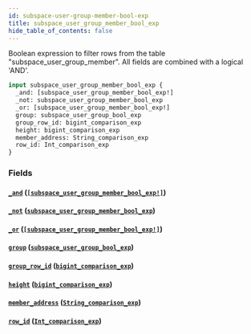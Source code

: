 ```yaml
---
id: subspace-user-group-member-bool-exp
title: subspace_user_group_member_bool_exp
hide_table_of_contents: false
---
```


Boolean expression to filter rows from the table "subspace_user_group_member". All fields are combined with a logical 'AND'.

```graphql
input subspace_user_group_member_bool_exp {
  _and: [subspace_user_group_member_bool_exp!]
  _not: subspace_user_group_member_bool_exp
  _or: [subspace_user_group_member_bool_exp!]
  group: subspace_user_group_bool_exp
  group_row_id: bigint_comparison_exp
  height: bigint_comparison_exp
  member_address: String_comparison_exp
  row_id: Int_comparison_exp
}
```

### Fields

#### [`_and`](#) ([`[subspace_user_group_member_bool_exp!]`](../inputs/subspace-user-group-member-bool-exp))

#### [`_not`](#) ([`subspace_user_group_member_bool_exp`](../inputs/subspace-user-group-member-bool-exp))

#### [`_or`](#) ([`[subspace_user_group_member_bool_exp!]`](../inputs/subspace-user-group-member-bool-exp))

#### [`group`](#) ([`subspace_user_group_bool_exp`](../inputs/subspace-user-group-bool-exp))

#### [`group_row_id`](#) ([`bigint_comparison_exp`](../inputs/bigint-comparison-exp))

#### [`height`](#) ([`bigint_comparison_exp`](../inputs/bigint-comparison-exp))

#### [`member_address`](#) ([`String_comparison_exp`](../inputs/string-comparison-exp))

#### [`row_id`](#) ([`Int_comparison_exp`](../inputs/int-comparison-exp))
